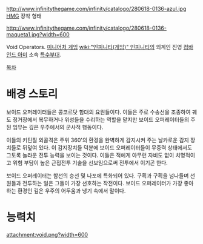 http://www.infinitythegame.com/infinity/catalogo/280618-0136-azul.jpg
[[HMG]] 장착 형태

http://www.infinitythegame.com/infinity/catalogo/280618-0136-maqueta1.jpg?width=600

Void Operators. [[미니어처 게임]] [[wiki:"인피니티(게임)" 인피니티]]의 외계인 진영 [[컴바인드 아미]] 소속 [[특수부대]].

[[목차]]
= 배경 스토리 =
보이드 오퍼레이터들은 콩코르닷 함대의 요원들이다. 이들은 주로 수송선을 조종하여 궤도 정거장에서 복무하거나 위성들을 수리하는 역할을 맡지만 보이드 오퍼레이터들의 주된 임무는 깊은 우주에서의 군사적 행동이다.

이들의 키틴질 외골격은 주위 360'의 환경을 완벽하게 감지시켜 주는 날카로운 감지 장치들로 뒤덮여 있다. 이 감지장치들 덕분에 보이드 오퍼레이터들이 무중력 상태에서도 그토록 놀라운 전투 능력을 보이는 것이다. 이들은 적에게 아무런 자비도 없이 치명적이고 위험 부담이 높은 근접전투 기술을 선보임으로써 전투에서 이기곤 한다.

보이드 오퍼레이터는 함선의 승선 및 나포에 특화되어 있다. 구획과 구획을 넘나들며 선원들과 전투하는 일은 그들이 가장 선호하는 작전이다. 보이드 오퍼레이터가 가장 좋아하는 환경인 깊은 우주의 어두움과 냉기 속에서 말이다.


= 능력치 =
attachment:void.png?width=600

